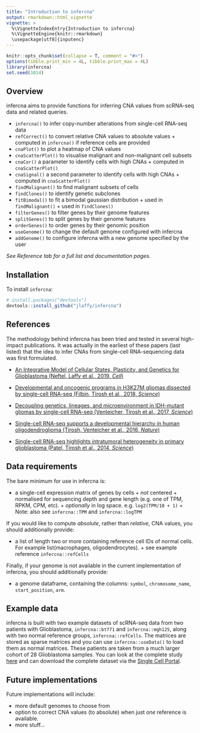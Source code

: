 ```yaml
---
title: "Introduction to infercna"
output: rmarkdown::html_vignette
vignette: >
  %\VignetteIndexEntry{Introduction to infercna}
  %\VignetteEngine{knitr::rmarkdown}
  \usepackage[utf8]{inputenc}
---
```


```r
knitr::opts_chunk$set(collapse = T, comment = "#>")
options(tibble.print_min = 4L, tibble.print_max = 4L)
library(infercna)
set.seed(1014)
```

## Overview  

infercna aims to provide functions for inferring CNA values from scRNA-seq data and related queries.

* `infercna()` to infer copy-number alterations from single-cell RNA-seq data
* `refCorrect()` to convert relative CNA values to absolute values
        + computed in `infercna()` if reference cells are provided
* `cnaPlot()` to plot a heatmap of CNA values
* `cnaScatterPlot()` to visualise malignant and non-malignant cell subsets 
* `cnaCor()` a parameter to identify cells with high CNAs
        + computed in `cnaScatterPlot()`
* `cnaSignal()` a second parameter to identify cells with high CNAs
        + computed in `cnaScatterPlot()`
* `findMalignant()` to find malignant subsets of cells
* `findClones()` to identify genetic subclones
* `fitBimodal()` to fit a bimodal gaussian distribution
        + used in `findMalignant()`
        + used in `findClones()`
* `filterGenes()` to filter genes by their genome features
* `splitGenes()` to split genes by their genome features
* `orderGenes()` to order genes by their genomic position
* `useGenome()` to change the default genome configured with infercna
* `addGenome()` to configure infercna with a new genome specified by the user

*See Reference tab for a full list and documentation pages.*


## Installation

To install `infercna`:

``` r
# install.packages("devtools")
devtools::install_github("jlaffy/infercna")
```

## References

The methodology behind infercna has been tried and tested in several high-impact publications. It was actually in the earliest of these papers (last listed) that the idea to infer CNAs from single-cell RNA-sequencing data was first formulated. 

* [An Integrative Model of Cellular States, Plasticity, and Genetics for Glioblastoma (Neftel, Laffy et al., 2019, *Cell*)](https://doi.org/10.1016/j.cell.2019.06.024) 

* [Developmental and oncogenic programs in H3K27M gliomas dissected by single-cell RNA-seq (Filbin, Tirosh et al., 2018, *Science*)](https://doi.org/10.1126/science.aao4750)

* [Decoupling genetics, lineages, and microenvironment in IDH-mutant gliomas by single-cell RNA-seq (Venteicher, Tirosh et al., 2017, *Science*)](https://doi.org/10.1126/science.aai8478)

* [Single-cell RNA-seq supports a developmental hierarchy in human oligodendroglioma (Tirosh, Venteicher et al., 2016, *Nature*)](https://doi.org/10.1038/nature20123)

* [Single-cell RNA-seq highlights intratumoral heterogeneity in primary glioblastoma (Patel, Tirosh et al., 2014, *Science*)](https://doi.org/10.1126/science.1254257)


## Data requirements

The bare minimum for use in infercna is:

* a single-cell expression matrix of genes by cells
        + *not* centered
        + normalised for sequencing depth and gene length (e.g. one of TPM, RPKM, CPM, etc).
        + *optionally* in log space. e.g. `log2(TPM/10 + 1)`
        + Note: also see `infercna::TPM` and `infercna::logTPM`

If you would like to compute *absolute*, rather than *relative*, CNA values, you should additionally provide:

* a list of length two or more containing reference cell IDs of normal cells. For example list(macrophages, oligodendrocytes).
        + see example reference `infercna::refCells`

Finally, if your genome is not available in the current implementation of infercna, you should additionally provide:

* a genome dataframe, containing the columns: `symbol`, `chromosome_name`, `start_position`, `arm`.


## Example data

infercna is built with two example datasets of scRNA-seq data from two patients with Glioblastoma, `infercna::bt771` and `infercna::mgh125`, along with two normal reference groups, `infercna::refCells`. The matrices are stored as sparse matrices and you can use `infercna::useData()` to load them as normal matrices. These patients are taken from a much larger cohort of 28 Glioblastoma samples. You can look at the complete study [here](Neftel*, Laffy* et al. 2019, Cell) and can download the complete dataset via the [Single Cell Portal](https://portals.broadinstitute.org/single_cell/study/SCP393/single-cell-rna-seq-of-adult-and-pediatric-glioblastoma). 


## Future implementations

Future implementations will include:

* more default genomes to choose from
* option to correct CNA values (to absolute) when just *one* reference is available.
* more stuff... 


